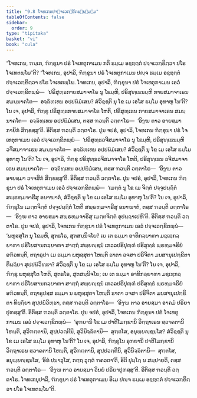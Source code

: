```yaml
---
title: "9.8 ໂຈທເກນປຈ຺ຈເວກ຺ຂິຕພ຺ພຘມ຺ມ"
tableOfContents: false
sidebar:
  order: 9
type: "tipitaka"
basket: "vi"
book: "cula"
---
```



<DynamicBreadcrumb />

<Division number="399" book="cula">

<Paragraph number="1929" book="cula">
“ໂຈທເກນ, ຠນ຺ເຕ, ຠິກ຺ຂຸນາ ປຣໍ ໂຈເທຕຸກາເມນ ກຕິ ຘມ຺ເມ ອຊ຺ຌຕ຺ຕໍ ປຈ຺ຈເວກ຺ຂິຕ຺ວາ ປໂຣ ໂຈເທຕພ຺ໂພ”ຕິ? “ໂຈທເກນ, ອຸປາລິ, ຠິກ຺ຂຸນາ ປຣໍ ໂຈເທຕຸກາເມນ ປຎ຺ຈ ຘມ຺ເມ ອຊ຺ຌຕ຺ຕໍ ປຈ຺ຈເວກ຺ຂິຕ຺ວາ ປໂຣ ໂຈເທຕພ຺ໂພ.
</Paragraph>

<Paragraph number="1930" book="cula">
ໂຈທເກນ, ອຸປາລິ, ຠິກ຺ຂຸນາ ປຣໍ ໂຈເທຕຸກາເມນ ເອວໍ ປຈ຺ຈເວກ຺ຂິຕພ຺ພໍ—  ‘ປຣິສຸທ຺ຘກາຍສມາຈາໂຣ ນຸ ໂຂມ຺ຫິ, ປຣິສຸທ຺ເຘນມ຺ຫິ ກາຍສມາຈາເຣນ ສມນ຺ນາຄໂຕ—  ອຈ຺ຉິທ຺ເທນ ອປ຺ປຏິມໍເສນ? ສໍວິຊ຺ຊຕິ ນຸ ໂຂ ເມ ເອໂສ ຘມ຺ໂມ ອຸທາຫຸ ໂນ’ຕິ? ໂນ ເຈ, ອຸປາລິ, ຠິກ຺ຂຸ ປຣິສຸທ຺ຘກາຍສມາຈາໂຣ ໂຫຕິ, ປຣິສຸທ຺ເຘນ ກາຍສມາຈາເຣນ ສມນ຺ນາຄໂຕ—  ອຈ຺ຉິທ຺ເທນ ອປ຺ປຏິມໍເສນ, ຕສ຺ສ ຠວນ຺ຕິ ວຕ຺ຕາໂຣ—  ‘ອິງ຺ຆ ຕາວ ອາຍສ຺ມາ ກາຍິກໍ ສິກ຺ຂສ຺ສູ’ຕິ. ອິຕິສ຺ສ ຠວນ຺ຕິ ວຕ຺ຕາໂຣ.
</Paragraph>

<Paragraph number="1931" book="cula">
ປຸນ ຈປຣໍ, ອຸປາລິ, ໂຈທເກນ ຠິກ຺ຂຸນາ ປຣໍ ໂຈເທຕຸກາເມນ ເອວໍ ປຈ຺ຈເວກ຺ຂິຕພ຺ພໍ—  ‘ປຣິສຸທ຺ຘວຈີສມາຈາໂຣ ນຸ ໂຂມ຺ຫິ, ປຣິສຸທ຺ເຘນມ຺ຫິ ວຈີສມາຈາເຣນ ສມນ຺ນາຄໂຕ—  ອຈ຺ຉິທ຺ເທນ ອປ຺ປຏິມໍເສນ? ສໍວິຊ຺ຊຕິ ນຸ ໂຂ ເມ ເອໂສ ຘມ຺ໂມ ອຸທາຫຸ ໂນ’ຕິ? ໂນ ເຈ, ອຸປາລິ, ຠິກ຺ຂຸ ປຣິສຸທ຺ຘວຈີສມາຈາໂຣ ໂຫຕິ, ປຣິສຸທ຺ເຘນ ວຈີສມາຈາເຣນ ສມນ຺ນາຄໂຕ—  ອຈ຺ຉິທ຺ເທນ ອປ຺ປຏິມໍເສນ, ຕສ຺ສ ຠວນ຺ຕິ ວຕ຺ຕາໂຣ—  ‘ອິງ຺ຆ ຕາວ ອາຍສ຺ມາ ວາຈສິກໍ ສິກ຺ຂສ຺ສູ’ຕິ. ອິຕິສ຺ສ ຠວນ຺ຕິ ວຕ຺ຕາໂຣ.
</Paragraph>

<Paragraph number="1932" book="cula">
ປຸນ ຈປຣໍ, ອຸປາລິ, ໂຈທເກນ ຠິກ຺ຂຸນາ ປຣໍ ໂຈເທຕຸກາເມນ ເອວໍ ປຈ຺ຈເວກ຺ຂິຕພ຺ພໍ—  ‘ເມຕ຺ຕໍ ນຸ ໂຂ ເມ ຈິຕ຺ຕໍ ປຈ຺ຈຸປຏ຺ຐິຕໍ ສພ຺ຣຫ຺ມຈາຣີສຸ ອນາຆາຕໍ, ສໍວິຊ຺ຊຕິ ນຸ ໂຂ ເມ ເອໂສ ຘມ຺ໂມ ອຸທາຫຸ ໂນ’ຕິ? ໂນ ເຈ, ອຸປາລິ, ຠິກ຺ຂຸໂນ ເມຕ຺ຕຈິຕ຺ຕໍ ປຈ຺ຈຸປຏ຺ຐິຕໍ ໂຫຕິ ສພ຺ຣຫ຺ມຈາຣີສຸ ອນາຆາຕໍ, ຕສ຺ສ ຠວນ຺ຕິ ວຕ຺ຕາໂຣ—  ‘ອິງ຺ຆ ຕາວ ອາຍສ຺ມາ ສພ຺ຣຫ຺ມຈາຣີສຸ ເມຕ຺ຕຈິຕ຺ຕໍ ອຸປຏ຺ຐາເປຫີ’ຕິ. ອິຕິສ຺ສ ຠວນ຺ຕິ ວຕ຺ຕາໂຣ.
</Paragraph>

<Paragraph number="1933" book="cula">
ປຸນ ຈປຣໍ, ອຸປາລິ, ໂຈທເກນ ຠິກ຺ຂຸນາ ປຣໍ ໂຈເທຕຸກາເມນ ເອວໍ ປຈ຺ຈເວກ຺ຂິຕພ຺ພໍ—  ‘ພຫຸສ຺ສຸໂຕ ນຸ ໂຂມ຺ຫິ, ສຸຕຘໂຣ, ສຸຕສນ຺ນິຈໂຍ? ເຍ ເຕ ຘມ຺ມາ ອາທິກລ຺ຍາຓາ ມຊ຺ເຌກລ຺ຍາຓາ ປຣິໂຍສານກລ຺ຍາຓາ ສາຕ຺ຖໍ ສພ຺ຍຎ຺ຊນໍ ເກວລປຣິປຸຓ຺ຓໍ ປຣິສຸທ຺ຘໍ ພ຺ຣຫ຺ມຈຣິຍໍ ອຠິວທນ຺ຕິ, ຕຖາຣູປາ ເມ ຘມ຺ມາ ພຫຸສ຺ສຸຕາ ໂຫນ຺ຕິ ຘາຕາ ວຈສາ ປຣິຈິຕາ ມນສານຸເປກ຺ຂິຕາ ທິຏ຺ຐິຍາ ສຸປ຺ປຏິວິທ຺ຘາ? ສໍວິຊ຺ຊຕິ ນຸ ໂຂ ເມ ເອໂສ ຘມ຺ໂມ ອຸທາຫຸ ໂນ’ຕິ? ໂນ ເຈ, ອຸປາລິ, ຠິກ຺ຂຸ ພຫຸສ຺ສຸໂຕ ໂຫຕິ, ສຸຕຘໂຣ, ສຸຕສນ຺ນິຈໂຍ; ເຍ ເຕ ຘມ຺ມາ ອາທິກລ຺ຍາຓາ ມຊ຺ເຌກລ຺ຍາຓາ ປຣິໂຍສານກລ຺ຍາຓາ ສາຕ຺ຖໍ ສພ຺ຍຎ຺ຊນໍ ເກວລປຣິປຸຓ຺ຓໍ ປຣິສຸທ຺ຘໍ ພ຺ຣຫ຺ມຈຣິຍໍ ອຠິວທນ຺ຕິ, ຕຖາຣູປສ຺ສ ຘມ຺ມາ ນ ພຫຸສ຺ສຸຕາ ໂຫນ຺ຕິ ຘາຕາ ວຈສາ ປຣິຈິຕາ ມນສານຸເປກ຺ຂິຕາ ທິຏ຺ຐິຍາ ສຸປ຺ປຏິວິທ຺ຘາ, ຕສ຺ສ ຠວນ຺ຕິ ວຕ຺ຕາໂຣ—  ‘ອິງ຺ຆ ຕາວ ອາຍສ຺ມາ ອາຄມໍ ປຣິຍາປຸຓສ຺ສູ’ຕິ. ອິຕິສ຺ສ ຠວນ຺ຕິ ວຕ຺ຕາໂຣ.
</Paragraph>

<Paragraph number="1934" book="cula">
ປຸນ ຈປຣໍ, ອຸປາລິ, ໂຈທເກນ ຠິກ຺ຂຸນາ ປຣໍ ໂຈເທຕຸກາເມນ ເອວໍ ປຈ຺ຈເວກ຺ຂິຕພ຺ພໍ—  ‘ອຸຠຍານິ ໂຂ ເມ ປາຕິໂມກ຺ຂານິ ວິຕ຺ຖາເຣນ ສ຺ວາຄຕານິ ໂຫນ຺ຕິ, ສຸວິຠຕ຺ຕານິ, ສຸປ຺ປວຕ຺ຕີນິ, ສຸວິນິຈ຺ຉິຕານິ—  ສຸຕ຺ຕໂສ, ອນຸພ຺ຍຎ຺ຊນໂສ? ສໍວິຊ຺ຊຕິ ນຸ ໂຂ ເມ ເອໂສ ຘມ຺ໂມ ອຸທາຫຸ ໂນ’ຕິ? ໂນ ເຈ, ອຸປາລິ, ຠິກ຺ຂຸໂນ ອຸຠຍານິ ປາຕິໂມກ຺ຂານິ ວິຕ຺ຖາເຣນ ສ຺ວາຄຕານິ ໂຫນ຺ຕິ, ສຸວິຠຕ຺ຕານິ, ສຸປ຺ປວຕ຺ຕີນິ, ສຸວິນິຈ຺ຉິຕານິ—  ສຸຕ຺ຕໂສ, ອນຸພ຺ຍຎ຺ຊນໂສ, ‘ອິທໍ ປນາວຸໂສ, ກຕ຺ຖ ວຸຕ຺ຕໍ ຠຄວຕາ’ຕິ, ອິຕິ ປຸຏ຺ໂຐ ນ ສມ຺ປາຍຕິ, ຕສ຺ສ ຠວນ຺ຕິ ວຕ຺ຕາໂຣ—  ‘ອິງ຺ຆ ຕາວ ອາຍສ຺ມາ ວິນຍໍ ປຣິຍາປຸຓສ຺ສູ’ຕິ. ອິຕິສ຺ສ ຠວນ຺ຕິ ວຕ຺ຕາໂຣ. ໂຈທເກນຸປາລິ, ຠິກ຺ຂຸນາ ປຣໍ ໂຈເທຕຸກາເມນ ອິເມ ປຎ຺ຈ ຘມ຺ເມ ອຊ຺ຌຕ຺ຕໍ ປຈ຺ຈເວກ຺ຂິຕ຺ວາ ປໂຣ ໂຈເທຕພ຺ໂພ”ຕິ.
</Paragraph>
</Division>